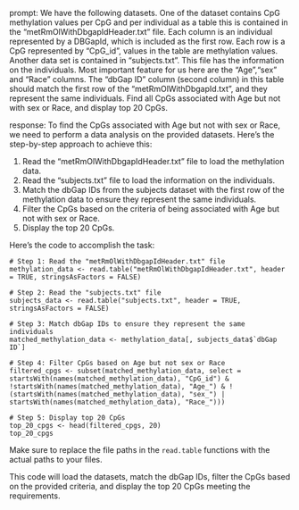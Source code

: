 prompt:
We have the following datasets. One of the dataset contains CpG methylation values per CpG and per individual as a table this is contained in the “metRmOlWithDbgapIdHeader.txt” file. Each column is an individual represented by a DBGapId, which is included as the first row. Each row is a CpG represented by "CpG_id", values in the table are methylation values. Another data set is contained in “subjects.txt”. This file has the information on the individuals. Most important feature for us here are the "Age","sex" and "Race" columns. The "dbGap ID" column (second column) in this table should match the first row of the "metRmOlWithDbgapId.txt", and they represent the same individuals. Find all CpGs associated with Age but not with sex or Race, and display top 20 CpGs.

response:
To find the CpGs associated with Age but not with sex or Race, we need to perform a data analysis on the provided datasets. Here's the step-by-step approach to achieve this:

1. Read the "metRmOlWithDbgapIdHeader.txt" file to load the methylation data.
2. Read the "subjects.txt" file to load the information on the individuals.
3. Match the dbGap IDs from the subjects dataset with the first row of the methylation data to ensure they represent the same individuals.
4. Filter the CpGs based on the criteria of being associated with Age but not with sex or Race.
5. Display the top 20 CpGs.

Here's the code to accomplish the task:

```
# Step 1: Read the "metRmOlWithDbgapIdHeader.txt" file
methylation_data <- read.table("metRmOlWithDbgapIdHeader.txt", header = TRUE, stringsAsFactors = FALSE)

# Step 2: Read the "subjects.txt" file
subjects_data <- read.table("subjects.txt", header = TRUE, stringsAsFactors = FALSE)

# Step 3: Match dbGap IDs to ensure they represent the same individuals
matched_methylation_data <- methylation_data[, subjects_data$`dbGap ID`]

# Step 4: Filter CpGs based on Age but not sex or Race
filtered_cpgs <- subset(matched_methylation_data, select = startsWith(names(matched_methylation_data), "CpG_id") & !startsWith(names(matched_methylation_data), "Age_") & !(startsWith(names(matched_methylation_data), "sex_") | startsWith(names(matched_methylation_data), "Race_")))

# Step 5: Display top 20 CpGs
top_20_cpgs <- head(filtered_cpgs, 20)
top_20_cpgs
```

Make sure to replace the file paths in the `read.table` functions with the actual paths to your files.

This code will load the datasets, match the dbGap IDs, filter the CpGs based on the provided criteria, and display the top 20 CpGs meeting the requirements.
